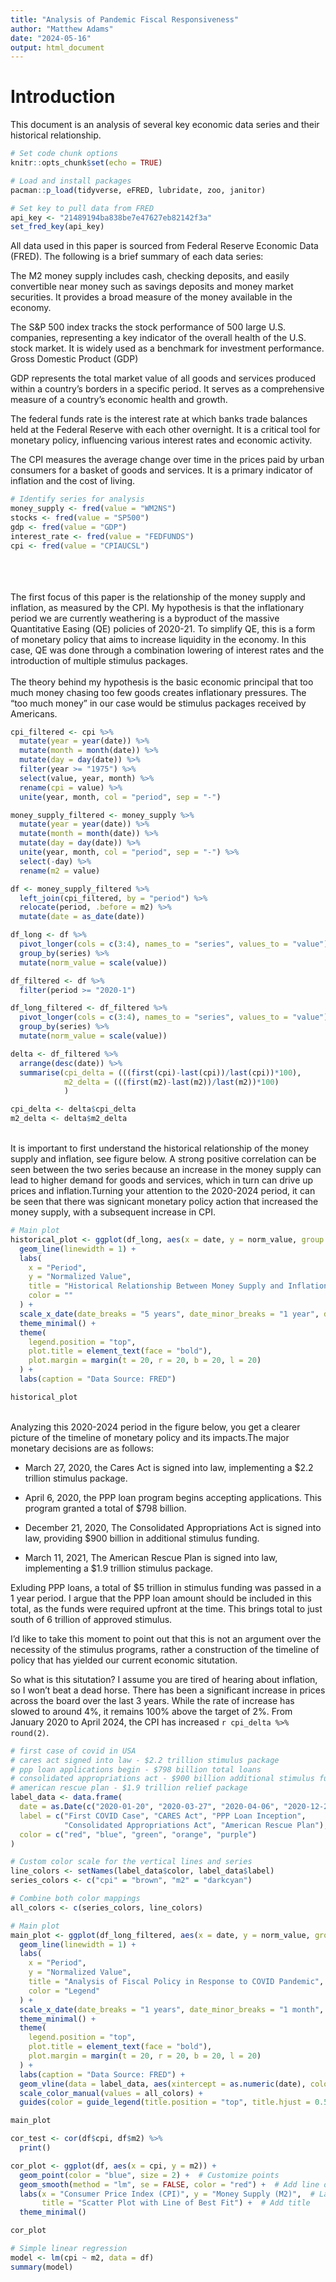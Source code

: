 ```yaml
---
title: "Analysis of Pandemic Fiscal Responsiveness"
author: "Matthew Adams"
date: "2024-05-16"
output: html_document
---
```


# Introduction
This document is an analysis of several key economic data series and their historical relationship.
```r
# Set code chunk options
knitr::opts_chunk$set(echo = TRUE)

# Load and install packages
pacman::p_load(tidyverse, eFRED, lubridate, zoo, janitor)

# Set key to pull data from FRED
api_key <- "21489194ba838be7e47627eb82142f3a"
set_fred_key(api_key)
```
All data used in this paper is sourced from Federal Reserve Economic Data (FRED). The following is a brief summary of each data series:

The M2 money supply includes cash, checking deposits, and easily convertible near money such as savings deposits and money market securities. It provides a broad measure of the money available in the economy.

The S&P 500 index tracks the stock performance of 500 large U.S. companies, representing a key indicator of the overall health of the U.S. stock market. It is widely used as a benchmark for investment performance.
Gross Domestic Product (GDP)

GDP represents the total market value of all goods and services produced within a country’s borders in a specific period. It serves as a comprehensive measure of a country’s economic health and growth.

The federal funds rate is the interest rate at which banks trade balances held at the Federal Reserve with each other overnight. It is a critical tool for monetary policy, influencing various interest rates and economic activity.

The CPI measures the average change over time in the prices paid by urban consumers for a basket of goods and services. It is a primary indicator of inflation and the cost of living.

```r
# Identify series for analysis
money_supply <- fred(value = "WM2NS")
stocks <- fred(value = "SP500")
gdp <- fred(value = "GDP")
interest_rate <- fred(value = "FEDFUNDS")
cpi <- fred(value = "CPIAUCSL")
```
<br>
<br>
<br>
The first focus of this paper is the relationship of the money supply and inflation, as measured by the CPI. My hypothesis is that the inflationary period we are currently weathering is a byproduct of the massive Quantitative Easing (QE) policies of 2020-21. To simplify QE, this is a form of monetary policy that aims to increase liquidity in the economy. In this case, QE was done through a combination lowering of interest rates and the introduction of multiple stimulus packages. 
<br>
<br>
The theory behind my hypothesis is the basic economic principal that too much money chasing too few goods creates inflationary pressures. The "too much money" in our case would be stimulus packages received by Americans.
```r
cpi_filtered <- cpi %>% 
  mutate(year = year(date)) %>% 
  mutate(month = month(date)) %>%
  mutate(day = day(date)) %>% 
  filter(year >= "1975") %>% 
  select(value, year, month) %>% 
  rename(cpi = value) %>% 
  unite(year, month, col = "period", sep = "-")

money_supply_filtered <- money_supply %>% 
  mutate(year = year(date)) %>% 
  mutate(month = month(date)) %>%
  mutate(day = day(date)) %>% 
  unite(year, month, col = "period", sep = "-") %>% 
  select(-day) %>%
  rename(m2 = value)

df <- money_supply_filtered %>% 
  left_join(cpi_filtered, by = "period") %>% 
  relocate(period, .before = m2) %>% 
  mutate(date = as_date(date))

df_long <- df %>% 
  pivot_longer(cols = c(3:4), names_to = "series", values_to = "value") %>% 
  group_by(series) %>% 
  mutate(norm_value = scale(value))

df_filtered <- df %>% 
  filter(period >= "2020-1")

df_long_filtered <- df_filtered %>% 
  pivot_longer(cols = c(3:4), names_to = "series", values_to = "value") %>% 
  group_by(series) %>% 
  mutate(norm_value = scale(value))

delta <- df_filtered %>% 
  arrange(desc(date)) %>% 
  summarise(cpi_delta = (((first(cpi)-last(cpi))/last(cpi))*100),
            m2_delta = (((first(m2)-last(m2))/last(m2))*100)
            )

cpi_delta <- delta$cpi_delta
m2_delta <- delta$m2_delta
```
<br>
It is important to first understand the historical relationship of the money supply and inflation, see figure below. A strong positive correlation can be seen between the two series because an increase in the money supply can lead to higher demand for goods and services, which in turn can drive up prices and inflation.Turning your attention to the 2020-2024 period, it can be seen that there was signicant monetary policy action that increased the money supply, with a subsequent increase in CPI. 
```r
# Main plot
historical_plot <- ggplot(df_long, aes(x = date, y = norm_value, group = series, color = series)) +
  geom_line(linewidth = 1) +
  labs(
    x = "Period",                
    y = "Normalized Value",     
    title = "Historical Relationship Between Money Supply and Inflation",
    color = ""
  ) +
  scale_x_date(date_breaks = "5 years", date_minor_breaks = "1 year", date_labels = "%Y") +
  theme_minimal() +          
  theme(                     
    legend.position = "top", 
    plot.title = element_text(face = "bold"),
    plot.margin = margin(t = 20, r = 20, b = 20, l = 20)
  ) +
  labs(caption = "Data Source: FRED")

historical_plot
```
<br>
Analyzing this 2020-2024 period in the figure below, you get a clearer picture of the timeline of monetary policy and its impacts.The major monetary decisions are as follows:

- March 27, 2020, the Cares Act is signed into law, implementing a $2.2 trillion stimulus package. 

- April 6, 2020, the PPP loan program begins accepting applications. This program granted a total of $798 billion.

- December 21, 2020, The Consolidated Appropriations Act is signed into law, providing $900 billion in additional stimulus funding. 

- March 11, 2021, The American Rescue Plan is signed into law, implementing a $1.9 trillion stimulus package.

Exluding PPP loans, a total of $5 trillion in stimulus funding was passed in a 1 year period. I argue that the PPP loan amount should be included in this total, as the funds were required upfront at the time. This brings total to just south of 6 trillion of approved stimulus.

I'd like to take this moment to point out that this is not an argument over the necessity of the stimulus programs, rather a construction of the timeline of policy that has yielded our current economic situtation. 

So what is this situtation? I assume you are tired of hearing about inflation, so I won't beat a dead horse. There has been a significant increase in prices across the board over the last 3 years. While the rate of increase has slowed to around 4%, it remains 100% above the target of 2%. From January 2020 to April 2024, the CPI has increased `r cpi_delta %>% round(2)`. 

```r
# first case of covid in USA
# cares act signed into law - $2.2 trillion stimulus package
# ppp loan applications begin - $798 billion total loans
# consolidated appropriations act - $900 billion additional stimulus funding
# american rescue plan - $1.9 trillion relief package
label_data <- data.frame(
  date = as.Date(c("2020-01-20", "2020-03-27", "2020-04-06", "2020-12-21", "2021-03-11")),
  label = c("First COVID Case", "CARES Act", "PPP Loan Inception", 
            "Consolidated Appropriations Act", "American Rescue Plan"),
  color = c("red", "blue", "green", "orange", "purple")
)

# Custom color scale for the vertical lines and series
line_colors <- setNames(label_data$color, label_data$label)
series_colors <- c("cpi" = "brown", "m2" = "darkcyan")

# Combine both color mappings
all_colors <- c(series_colors, line_colors)

# Main plot
main_plot <- ggplot(df_long_filtered, aes(x = date, y = norm_value, group = series, color = series)) +
  geom_line(linewidth = 1) +
  labs(
    x = "Period",                
    y = "Normalized Value",     
    title = "Analysis of Fiscal Policy in Response to COVID Pandemic",   
    color = "Legend"            
  ) +
  scale_x_date(date_breaks = "1 years", date_minor_breaks = "1 month", date_labels = "%Y") +
  theme_minimal() +          
  theme(                     
    legend.position = "top", 
    plot.title = element_text(face = "bold"),
    plot.margin = margin(t = 20, r = 20, b = 20, l = 20)
  ) +
  labs(caption = "Data Source: FRED") +
  geom_vline(data = label_data, aes(xintercept = as.numeric(date), color = label), linetype = "solid") +
  scale_color_manual(values = all_colors) +
  guides(color = guide_legend(title.position = "top", title.hjust = 0.5))

main_plot
```

```r

cor_test <- cor(df$cpi, df$m2) %>% 
  print()

cor_plot <- ggplot(df, aes(x = cpi, y = m2)) + 
  geom_point(color = "blue", size = 2) +  # Customize points
  geom_smooth(method = "lm", se = FALSE, color = "red") +  # Add line of best fit
  labs(x = "Consumer Price Index (CPI)", y = "Money Supply (M2)",  # Label axes
       title = "Scatter Plot with Line of Best Fit") +  # Add title
  theme_minimal()

cor_plot

# Simple linear regression
model <- lm(cpi ~ m2, data = df)
summary(model)

```
